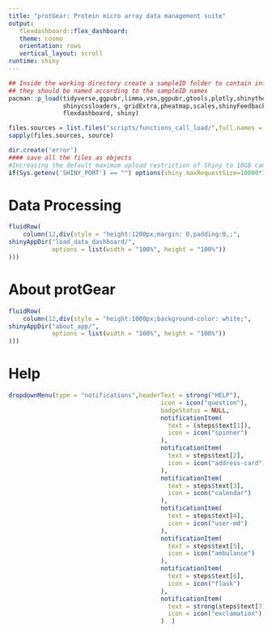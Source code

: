 ```yaml
---
title: "protGear: Protein micro array data management suite"
output:
   flexdashboard::flex_dashboard:
   theme: cosmo
   orientation: rows
   vertical_layout: scroll
runtime: shiny
---
```




```r
## Inside the working directory create a sampleID folder to contain information of the sampleIDs
## they should be named according to the sampleID names
pacman::p_load(tidyverse,ggpubr,limma,vsn,ggpubr,gtools,plotly,shinythemes,shinyjs,shinyWidgets,GGally ,DT,
               shinycssloaders, gridExtra,pheatmap,scales,shinyFeedback,shinyalert, data.table,stringr, trend,
               flexdashboard, shiny)

files.sources = list.files("scripts/functions_call_load/",full.names = T)
sapply(files.sources, source)

dir.create('error')
#### save all the files as objects
#Increasing the default maximum upload restriction of Shiny to 10GB can add to globally
if(Sys.getenv('SHINY_PORT') == "") options(shiny.maxRequestSize=10000*1024^2)
```


Data Processing {data-width=300}
======================================================================

```r
fluidRow(
    column(12,div(style = "height:1200px;margin: 0,padding:0,;",
shinyAppDir("load_data_dashboard/",
            options = list(width = "100%", height = "100%"))
)))
```



About protGear {data-width=300}
======================================================================
 

```r
fluidRow(
    column(12,div(style = "height:1000px;background-color: white;",
shinyAppDir("about_app/",
            options = list(width = "100%", height = "100%"))
)))
```


Help 
======

```r
dropdownMenu(type = "notifications",headerText = strong("HELP"), 
                                          icon = icon("question"), 
                                          badgeStatus = NULL,
                                          notificationItem(
                                            text = (steps$text[1]),
                                            icon = icon("spinner")
                                          ),
                                          notificationItem(
                                            text = steps$text[2],
                                            icon = icon("address-card")
                                          ),
                                          notificationItem(
                                            text = steps$text[3],
                                            icon = icon("calendar")
                                          ),
                                          notificationItem(
                                            text = steps$text[4],
                                            icon = icon("user-md")
                                          ),
                                          notificationItem(
                                            text = steps$text[5],
                                            icon = icon("ambulance")
                                          ),
                                          notificationItem(
                                            text = steps$text[6],
                                            icon = icon("flask")
                                          ),
                                          notificationItem(
                                            text = strong(steps$text[7]),
                                            icon = icon("exclamation")
                                          )  )
```

